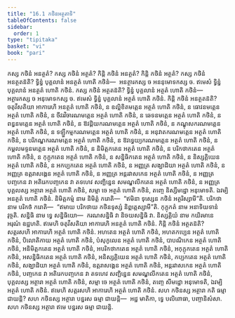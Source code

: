 ```yaml
---
title: "16.1 កថិនអត្ថតាទិ"
tableOfContents: false
sidebar:
  order: 1
type: "tipitaka"
basket: "vi"
book: "pari"
---
```



<DynamicBreadcrumb />

<Division number="403" book="pari">

<Paragraph number="1880" book="pari">
កស្ស កថិនំ អនត្ថតំ? កស្ស កថិនំ អត្ថតំ? កិន្តិ កថិនំ អនត្ថតំ? កិន្តិ កថិនំ អត្ថតំ?
</Paragraph>

<Paragraph number="1881" book="pari">
<Emphasis>កស្ស កថិនំ អនត្ថតន៑</Emphasis>តិ? ទ្វិន្នំ បុគ្គលានំ អនត្ថតំ ហោតិ កថិនំ—  អនត្ថារកស្ស ច អននុមោទកស្ស ច. ឥមេសំ ទ្វិន្នំ បុគ្គលានំ អនត្ថតំ ហោតិ កថិនំ.
</Paragraph>

<Paragraph number="1882" book="pari">
<Emphasis>កស្ស កថិនំ អត្ថតន៑</Emphasis>តិ? ទ្វិន្នំ បុគ្គលានំ អត្ថតំ ហោតិ កថិនំ—  អត្ថារកស្ស ច អនុមោទកស្ស ច. ឥមេសំ ទ្វិន្នំ បុគ្គលានំ អត្ថតំ ហោតិ កថិនំ.
</Paragraph>

<Paragraph number="1883" book="pari">
<Emphasis>កិន្តិ កថិនំ អនត្ថតន៑</Emphasis>តិ? ចតុវីសតិយា អាការេហិ អនត្ថតំ ហោតិ កថិនំ, ន ឧល្លិខិតមត្តេន អត្ថតំ ហោតិ កថិនំ, ន ធោវនមត្តេន អត្ថតំ ហោតិ កថិនំ, ន ចីវរវិចារណមត្តេន អត្ថតំ ហោតិ កថិនំ, ន ឆេទនមត្តេន អត្ថតំ ហោតិ កថិនំ, ន ពន្ធនមត្តេន អត្ថតំ ហោតិ កថិនំ, ន ឱវដ្ដិយករណមត្តេន អត្ថតំ ហោតិ កថិនំ, ន កណ្ឌុសករណមត្តេន អត្ថតំ ហោតិ កថិនំ, ន ទឡ្ហីកម្មករណមត្តេន អត្ថតំ ហោតិ កថិនំ, ន អនុវាតករណមត្តេន អត្ថតំ ហោតិ កថិនំ, ន បរិភណ្ឌករណមត្តេន អត្ថតំ ហោតិ កថិនំ, ន ឱវទ្ធេយ្យករណមត្តេន អត្ថតំ ហោតិ កថិនំ, ន កម្ពលមទ្ទនមត្តេន អត្ថតំ ហោតិ កថិនំ, ន និមិត្តកតេន អត្ថតំ ហោតិ កថិនំ, ន បរិកថាកតេន អត្ថតំ ហោតិ កថិនំ, ន កុក្កុកតេន អត្ថតំ ហោតិ កថិនំ, ន សន្និធិកតេន អត្ថតំ ហោតិ កថិនំ, ន និស្សគ្គិយេន អត្ថតំ ហោតិ កថិនំ, ន អកប្បកតេន អត្ថតំ ហោតិ កថិនំ, ន អញ្ញត្រ សង្ឃាដិយា អត្ថតំ ហោតិ កថិនំ, ន អញ្ញត្រ ឧត្តរាសង្គេន អត្ថតំ ហោតិ កថិនំ, ន អញ្ញត្រ អន្តរវាសកេន អត្ថតំ ហោតិ កថិនំ, ន អញ្ញត្រ បញ្ចកេន វា អតិរេកបញ្ចកេន វា តទហេវ សញ្ឆិន្នេន សមណ្ឌលីកតេន អត្ថតំ ហោតិ កថិនំ, ន អញ្ញត្រ បុគ្គលស្ស អត្ថារា អត្ថតំ ហោតិ កថិនំ, សម្មា ចេ អត្ថតំ ហោតិ កថិនំ, តញ្ចេ និស្សីមដ្ឋោ អនុមោទតិ. ឯវម្បិ អនត្ថតំ ហោតិ កថិនំ.
</Paragraph>

<Paragraph number="1884" book="pari">
និមិត្តកម្មំ នាម និមិត្តំ ករោតិ—  “ឥមិនា ទុស្សេន កថិនំ អត្ថរិស្សាមី”តិ. បរិកថា នាម បរិកថំ ករោតិ—  “ឥមាយ បរិកថាយ កថិនទុស្សំ និព្ពត្តេស្សាមី”តិ. កុក្កុកតំ នាម អនាទិយទានំ វុច្ចតិ. សន្និធិ នាម ទ្វេ សន្និធិយោ—  ករណសន្និធិ វា និចយសន្និធិ វា. និស្សគ្គិយំ នាម កយិរមានេ អរុណំ ឧដ្ឋហតិ. ឥមេហិ ចតុវីសតិយា អាការេហិ អនត្ថតំ ហោតិ កថិនំ.
</Paragraph>

<Paragraph number="1885" book="pari">
<Emphasis>កិន្តិ កថិនំ អត្ថតន៑</Emphasis>តិ? សត្តរសហិ អាការេហិ អត្ថតំ ហោតិ កថិនំ. អហតេន អត្ថតំ ហោតិ កថិនំ, អហតកប្បេន អត្ថតំ ហោតិ កថិនំ, បិលោតិកាយ អត្ថតំ ហោតិ កថិនំ, បំសុកូលេន អត្ថតំ ហោតិ កថិនំ, បាបណិកេន អត្ថតំ ហោតិ កថិនំ, អនិមិត្តកតេន អត្ថតំ ហោតិ កថិនំ, អបរិកថាកតេន អត្ថតំ ហោតិ កថិនំ, អកុក្កុកតេន អត្ថតំ ហោតិ កថិនំ, អសន្និធិកតេន អត្ថតំ ហោតិ កថិនំ, អនិស្សគ្គិយេន អត្ថតំ ហោតិ កថិនំ, កប្បកតេន អត្ថតំ ហោតិ កថិនំ, សង្ឃាដិយា អត្ថតំ ហោតិ កថិនំ, ឧត្តរាសង្គេន អត្ថតំ ហោតិ កថិនំ, អន្តរវាសកេន អត្ថតំ ហោតិ កថិនំ, បញ្ចកេន វា អតិរេកបញ្ចកេន វា តទហេវ សញ្ឆិន្នេន សមណ្ឌលីកតេន អត្ថតំ ហោតិ កថិនំ, បុគ្គលស្ស អត្ថារា អត្ថតំ ហោតិ កថិនំ, សម្មា ចេ អត្ថតំ ហោតិ កថិនំ, តញ្ចេ សីមដ្ឋោ អនុមោទតិ, ឯវម្បិ អត្ថតំ ហោតិ កថិនំ. ឥមេហិ សត្តរសហិ អាការេហិ អត្ថតំ ហោតិ កថិនំ.
</Paragraph>

<Paragraph number="1886" book="pari">
សហ កថិនស្ស អត្ថារា កតិ ធម្មា ជាយន្តិ? សហ កថិនស្ស អត្ថារា បន្នរស ធម្មា ជាយន្តិ—  អដ្ឋ មាតិកា, ទ្វេ បលិពោធា, បញ្ចានិសំសា. សហ កថិនស្ស អត្ថារា ឥមេ បន្នរស ធម្មា ជាយន្តិ.
</Paragraph>
</Division>